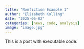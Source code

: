 ```yaml
---
title: "Nonfiction Example 1"
author: "Elizabeth Kolling"
date: "2025-06-02"
categories: [news, code, analysis]
image: "image.jpg"
---
```


This is a post with executable code.
